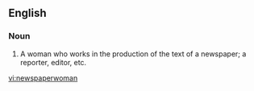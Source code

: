 ==English==

===Noun===
{{en-noun|newspaperwomen}}

# A woman who works in the production of the text of a newspaper; a reporter, editor, etc.

[[vi:newspaperwoman]]